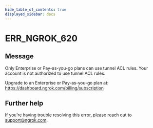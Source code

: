 ```yaml
---
hide_table_of_contents: true
displayed_sidebar: docs
---
```



# ERR_NGROK_620

## Message

Only Enterprise or Pay-as-you-go plans can use tunnel ACL rules.
Your account is not authorized to use tunnel ACL rules.

Upgrade to an Enterprise or Pay-as-you-go plan at: https://dashboard.ngrok.com/billing/subscription

<ErrorDetails error="err_ngrok_620" />

## Further help

If you're having trouble resolving this error, please reach out to [support@ngrok.com](mailto:support@ngrok.com?subject=Help%20with%20ERR_NGROK_620).
